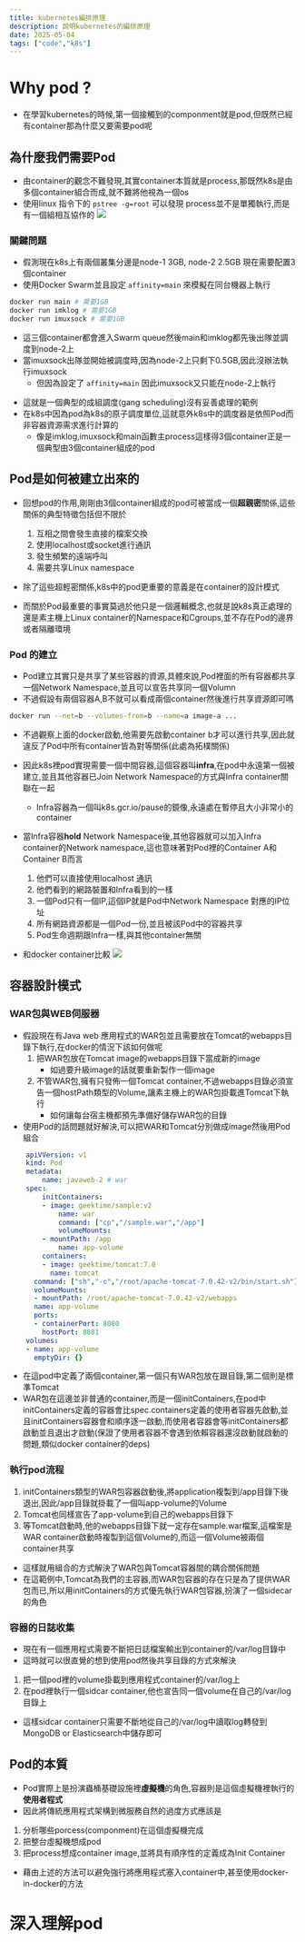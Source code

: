 ```yaml
---
title: kubernetes編排原理
description: 說明kubernetes的編排原理
date: 2025-05-04
tags: ["code","k8s"]
---
```


# Why pod ?
- 在學習kubernetes的時候,第一個接觸到的componment就是pod,但既然已經有container那為什麼又要需要pod呢

## 為什麼我們需要Pod
- 由container的觀念不難發現,其實container本質就是process,那既然k8s是由多個container組合而成,就不難將他視為一個os
- 使用linux 指令下的 `pstree -g=root` 可以發現 process並不是單獨執行,而是有一個組相互協作的
![](../../public/k1.png)

### 關鍵問題
- 假測現在k8s上有兩個叢集分邊是node-1 3GB, node-2 2.5GB 現在需要配置3個container
- 使用Docker Swarm並且設定 `affinity=main` 來模擬在同台機器上執行
```bash
docker run main # 需要1GB
docker run imklog # 需要1GB
docker run imuxsock # 需要1GB
```
- 這三個container都會進入Swarm queue然後main和imklog都先後出隊並調度到node-2上
- 當imuxsock出隊並開始被調度時,因為node-2上只剩下0.5GB,因此沒辦法執行imuxsock
  - 但因為設定了 `affinity=main` 因此imuxsock又只能在node-2上執行

* 這就是一個典型的成組調度(gang scheduling)沒有妥善處理的範例
* 在k8s中因為pod為k8s的原子調度單位,這就意外k8s中的調度器是依照Pod而非容器資源需求進行計算的
  * 像是imklog,imuxsock和main函數主process這樣得3個container正是一個典型由3個container組成的pod

## Pod是如何被建立出來的
- 回想pod的作用,剛剛由3個container組成的pod可被當成一個**超親密**關係,這些關係的典型特徵包括但不限於
  1. 互相之間會發生直接的檔案交換
  2. 使用localhost或socket進行通訊
  3. 發生頻繁的遠端呼叫
  4. 需要共享Linux namespace

- 除了這些超輕密關係,k8s中的pod更重要的意義是在container的設計模式
- 而關於Pod最重要的事實莫過於他只是一個邏輯概念,也就是說k8s真正處理的還是素主機上Linux container的Namespace和Cgroups,並不存在Pod的邊界或者隔離環境

### Pod 的建立
- Pod建立其實只是共享了某些容器的資源,具體來說,Pod裡面的所有容器都共享一個Network Namespace,並且可以宣告共享同一個Volumn
- 不過假設有兩個容器A,B不就可以看成兩個container然後進行共享資源即可嗎
```bash
docker run --net=b --volumes-from=b --name=a image-a ...
```
- 不過觀察上面的docker啟動,他需要先啟動container b才可以進行共享,因此就違反了Pod中所有container皆為對等關係(此處為拓樸關係)
- 因此k8s裡pod實現需要一個中間容器,這個容器叫**infra**,在pod中永遠第一個被建立,並且其他容器已Join Network Namespace的方式與Infra container關聯在一起
  - Infra容器為一個叫k8s.gcr.io/pause的鏡像,永遠處在暫停且大小非常小的container
- 當Infra容器**hold** Network Namespace後,其他容器就可以加入Infra container的Network namespace,這也意味著對Pod裡的Container A和Container B而言
  1. 他們可以直接使用localhost 通訊
  2. 他們看到的網路裝置和Infra看到的一樣
  3. 一個Pod只有一個IP,這個IP就是Pod中Network Namespace 對應的IP位址
  4. 所有網路資源都是一個Pod一份,並且被該Pod中的容器共享
  5. Pod生命週期跟Infra一樣,與其他container無關

- 和docker container比較
![](../../public/k2.png)

## 容器設計模式

### WAR包與WEB伺服器
- 假設現在有Java web 應用程式的WAR包並且需要放在Tomcat的webapps目錄下執行,在docker的情況下該如何做呢
	1. 把WAR包放在Tomcat image的webapps目錄下當成新的image
		- 如過要升級image的話就要重新製作一個image
	2. 不管WAR包,擁有只發佈一個Tomcat container,不過webapps目錄必須宣告一個hostPath類型的Volume,讓素主機上的WAR包掛載進Tomcat下執行
		- 如何讓每台宿主機都預先準備好儲存WAR包的目錄
- 使用Pod的話問題就好解決,可以把WAR和Tomcat分別做成image然後用Pod組合
```yaml
	apiVVersion: v1
	kind: Pod
	metadata:
		name: javaweb-2 # war
	spec:
		initContainers:
		- image: geektime/sample:v2
			name: war
			command: ["cp","/sample.war","/app"]
			volumeMounts:
		- mountPath: /app
			name: app-volume
		containers:
		- image: geektime/tomcat:7.0
		  name: tomcat
      command: ["sh","-c","/root/apache-tomcat-7.0.42-v2/bin/start.sh"]
      volumeMounts:
      - mountPath: /root/apache-tomcat-7.0.42-v2/webapps
      name: app-volume
      ports:
      - containerPort: 8080
        hostPort: 8081
    volumes:
    - name: app-volume
      emptyDir: {}
```

- 在這pod中定義了兩個container,第一個只有WAR包放在跟目錄,第二個則是標準Tomcat
- WAR包在這邊並非普通的container,而是一個initContainers,在pod中initContainers定義的容器會比spec.containers定義的使用者容器先啟動,並且initContainers容器會和順序逐一啟動,而使用者容器會等initContainers都啟動並且退出才啟動(保證了使用者容器不會遇到依賴容器還沒啟動就啟動的問題,類似docker container的deps)

### 執行pod流程
1. initContainers類型的WAR包容器啟動後,將application複製到/app目錄下後退出,因此/app目錄就掛載了一個叫app-volume的Volume
2. Tomcat也同樣宣告了app-volume到自己的webapps目錄下
3. 等Tomcat啟動時,他的webapps目錄下就一定存在sample.war檔案,這檔案是WAR container啟動時複製到這個Volume的,而這一個Volume被兩個container共享

- 這樣就用組合的方式解決了WAR包與Tomcat容器間的耦合關係問題
- 在這範例中,Tomcat為我們的主容器,而WAR包容器的存在只是為了提供WAR包而已,所以用initContainers的方式優先執行WAR包容器,扮演了一個sidecar的角色

### 容器的日誌收集
- 現在有一個應用程式需要不斷把日誌檔案輸出到container的/var/log目錄中
- 這時就可以很直覺的想到使用pod然後共享目錄的方式來解決

1. 把一個pod裡的volume掛載到應用程式container的/var/log上
2. 在pod裡執行一個sidcar container,他也宣告同一個volume在自己的/var/log目錄上

- 這樣sidcar container只需要不斷地從自己的/var/log中讀取log轉發到MongoDB or Elasticsearch中儲存即可

## Pod的本質
- Pod實際上是扮演蟲桶基礎設施裡**虛擬機**的角色,容器則是這個虛擬機裡執行的**使用者程式**
- 因此將傳統應用程式架構到微服務自然的過度方式應該是
1. 分析哪些porcess(componment)在這個虛擬機完成
2. 把整台虛擬機想成pod
3. 把process想成container image,並將具有順序性的定義成為Init Container

- 藉由上述的方法可以避免強行將應用程式塞入container中,甚至使用docker-in-docker的方法

# 深入理解pod

